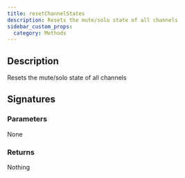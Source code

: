 ```yaml
---
title: resetChannelStates
description: Resets the mute/solo state of all channels
sidebar_custom_props:
  category: Methods
---
```




## Description
Resets the mute/solo state of all channels 

## Signatures

<TypeTable>
    <TypeRow type="js" name="resetChannelStates(): void;" />
    <TypeRow type="net" name="void ResetChannelStates()" />
    <TypeRow type="android" name="fun resetChannelStates(): Unit" />
</TypeTable>

### Parameters 
None 

### Returns 
Nothing 

